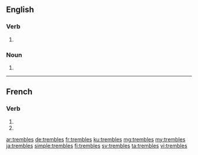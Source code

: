{{also|tremblés}}
==English==

===Verb===
{{head|en|verb form}}

# {{en-third-person singular of|tremble}}

===Noun===
{{head|en|plural}}

# {{plural of|tremble|lang=en}}

----

==French==

===Verb===
{{fr-verb-form}}

# {{conjugation of|trembler||2|s|pres|ind|lang=fr}}
# {{conjugation of|trembler||2|s|pres|sub|lang=fr}}

[[ar:trembles]]
[[de:trembles]]
[[fr:trembles]]
[[ku:trembles]]
[[mg:trembles]]
[[my:trembles]]
[[ja:trembles]]
[[simple:trembles]]
[[fi:trembles]]
[[sv:trembles]]
[[ta:trembles]]
[[vi:trembles]]